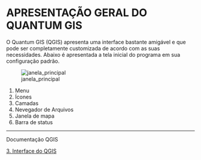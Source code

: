 # APRESENTAÇÃO GERAL DO QUANTUM GIS

O Quantum GIS (QGIS) apresenta uma interface bastante amigável e que pode ser completamente customizada de acordo com as suas necessidades. Abaixo é apresentada a tela inicial do programa em sua configuração padrão.

![janela_principal](img/tela_principal.png)

1. Menu
2. Ícones
3. Camadas
4. Nevegador de Arquivos
5. Janela de mapa
6. Barra de status

---
Documentação QGIS

[3. Interface do QGIS](https://docs.qgis.org/3.40/pt_BR/docs/user_manual/introduction/qgis_gui.html){target="_blank"}